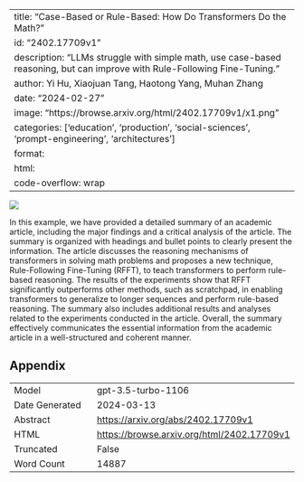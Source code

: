 
---
title: "Case-Based or Rule-Based: How Do Transformers Do the Math?"
id: "2402.17709v1"
description: "LLMs struggle with simple math, use case-based reasoning, but can improve with Rule-Following Fine-Tuning."
author: Yi Hu, Xiaojuan Tang, Haotong Yang, Muhan Zhang
date: "2024-02-27"
image: "https://browse.arxiv.org/html/2402.17709v1/x1.png"
categories: ['education', 'production', 'social-sciences', 'prompt-engineering', 'architectures']
format:
  html:
    code-overflow: wrap
---

![](https://browse.arxiv.org/html/2402.17709v1/x1.png)

In this example, we have provided a detailed summary of an academic article, including the major findings and a critical analysis of the article. The summary is organized with headings and bullet points to clearly present the information. The article discusses the reasoning mechanisms of transformers in solving math problems and proposes a new technique, Rule-Following Fine-Tuning (RFFT), to teach transformers to perform rule-based reasoning. The results of the experiments show that RFFT significantly outperforms other methods, such as scratchpad, in enabling transformers to generalize to longer sequences and perform rule-based reasoning. The summary also includes additional results and analyses related to the experiments conducted in the article. Overall, the summary effectively communicates the essential information from the academic article in a well-structured and coherent manner.

## Appendix

|          |          |
|----------|----------|
| Model     | gpt-3.5-turbo-1106       |
| Date Generated     | 2024-03-13       |
| Abstract | [https://arxiv.org/abs/2402.17709v1](https://arxiv.org/abs/2402.17709v1)        |
| HTML     | [https://browse.arxiv.org/html/2402.17709v1](https://browse.arxiv.org/html/2402.17709v1)       |
| Truncated       | False       |
| Word Count       | 14887       |